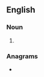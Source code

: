 ==English==

===Noun===
{{head|en|noun form}}

# {{plural of|amputator|lang=en}}

===Anagrams===
* {{anagrams|en|a=aamoprsttu|posttrauma}}